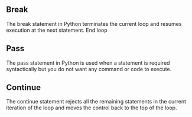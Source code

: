 ## Break
The break statement in Python terminates the current loop and resumes execution at the next statement.
End loop

## Pass

The pass statement in Python is used when a statement is required syntactically but you do not want any command or code to execute.

## Continue

The continue statement rejects all the remaining statements in the current iteration of the loop and moves the control back to the top of the loop.